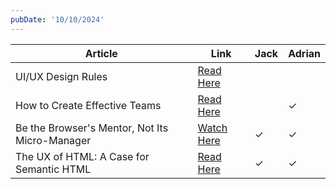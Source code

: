 ```yaml
---
pubDate: '10/10/2024'
---
```


| Article                                        | Link                                                                                  | Jack    | Adrian  |
| ---------------------------------------------- | ------------------------------------------------------------------------------------- | ------- | ------- |
| UI/UX Design Rules                             | [Read Here](https://www.anthonyhobday.com/sideprojects/saferules/)                    |         |         |
| How to Create Effective Teams                  | [Read Here](https://addyosmani.com/blog/effective-teams/?ck_subscriber_id=1646293088) |         | &check; |
| Be the Browser's Mentor, Not Its Micro-Manager | [Watch Here](https://www.youtube.com/watch?v=5uhIiI9Ld5M)                             | &check; | &check; |
| The UX of HTML: A Case for Semantic HTML       | [Read Here](https://www.htmhell.dev/adventcalendar/2023/1/)                           | &check; | &check; |
